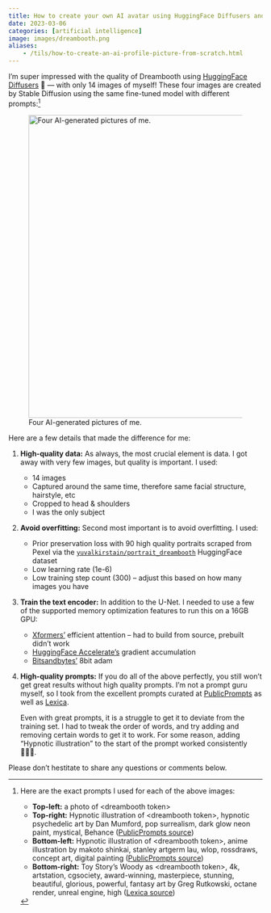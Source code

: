 ```yaml
---
title: How to create your own AI avatar using HuggingFace Diffusers and Dreambooth
date: 2023-03-06
categories: [artificial intelligence]
image: images/dreambooth.png
aliases:
    - /tils/how-to-create-an-ai-profile-picture-from-scratch.html
---
```


I'm super impressed with the quality of Dreambooth using [HuggingFace Diffusers](https://huggingface.co/docs/diffusers/training/dreambooth) 🚀 --- with only 14 images of myself! These four images are created by Stable Diffusion using the same fine-tuned model with different prompts:[^prompts]

[^prompts]:

    Here are the exact prompts I used for each of the above images:

    - **Top-left:** a photo of \<dreambooth token\>
    - **Top-right:** Hypnotic illustration of \<dreambooth token\>, hypnotic psychedelic art by Dan Mumford, pop surrealism, dark glow neon paint, mystical, Behance ([PublicPrompts source](https://publicprompts.art/psychedelic-pop-art/))
    -  **Bottom-left:** Hypnotic illustration of \<dreambooth token\>, anime illustration by makoto shinkai, stanley artgerm lau, wlop, rossdraws, concept art, digital painting ([PublicPrompts source](https://publicprompts.art/hyper-realistic-anime-portraits/))
    -  **Bottom-right:** Toy Story's Woody as \<dreambooth token\>, 4k, artstation, cgsociety, award-winning, masterpiece, stunning, beautiful, glorious, powerful, fantasy art by Greg Rutkowski, octane render, unreal engine, high ([Lexica source](https://lexica.art/prompt/6c0dd61e-3d90-49ac-b32f-07f19b1a7d84))

![Four AI-generated pictures of me.](images/dreambooth.png){width=600px fig-align=center}

Here are a few details that made the difference for me:

1. **High-quality data:** As always, the most crucial element is data. I got away with very few images, but quality is important. I used:

    - 14 images
    - Captured around the same time, therefore same facial structure, hairstyle, etc
    - Cropped to head & shoulders
    - I was the only subject

2. **Avoid overfitting:** Second most important is to avoid overfitting. I used:

    - Prior preservation loss with 90 high quality portraits scraped from Pexel via the [`yuvalkirstain/portrait_dreambooth`](https://huggingface.co/datasets/yuvalkirstain/portrait_dreambooth) HuggingFace dataset
    - Low learning rate (1e-6)
    - Low training step count (300) – adjust this based on how many images you have

3. **Train the text encoder:** In addition to the U-Net. I needed to use a few of the supported memory optimization features to run this on a 16GB GPU:

    - [Xformers'](https://github.com/facebookresearch/xformers) efficient attention – had to build from source, prebuilt didn't work
    - [HuggingFace Accelerate's](https://github.com/huggingface/accelerate) gradient accumulation
    - [Bitsandbytes'](https://github.com/facebookresearch/bitsandbytes) 8bit adam

4. **High-quality prompts:** If you do all of the above perfectly, you still won't get great results without high quality prompts. I'm not a prompt guru myself, so I took from the excellent prompts curated at [PublicPrompts](https://publicprompts.art/) as well as [Lexica](https://lexica.art).

    Even with great prompts, it is a struggle to get it to deviate from the training set. I had to tweak the order of words, and try adding and removing certain words to get it to work. For some reason, adding "Hypnotic illustration" to the start of the prompt worked consistently 🤷🏽‍♂️.

Please don't hestitate to share any questions or comments below.
